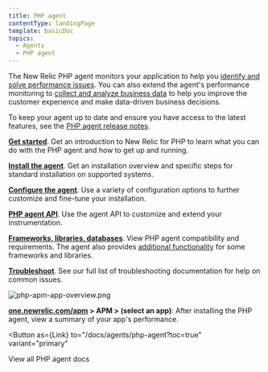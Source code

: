 ```yaml
---
title: PHP agent
contentType: landingPage
template: basicDoc
topics:
  - Agents
  - PHP agent
---
```



The New Relic PHP agent monitors your application to help you [identify and solve performance issues](/docs/agents/php-agent/getting-started/introduction-new-relic-php#monitor-performance). You can also extend the agent's performance monitoring to [collect and analyze business data](/docs/agents/php-agent/getting-started/introduction-new-relic-php#business-data) to help you improve the customer experience and make data-driven business decisions.

To keep your agent up to date and ensure you have access to the latest features, see the [PHP agent release notes](/docs/release-notes/agent-release-notes/php-release-notes).

<Icon
  name="terminal"
  size="2em"
/>

**[Get started](/docs/agents/php-agent/getting-started)**. Get an introduction to New Relic for PHP to learn what you can do with the PHP agent and how to get up and running.

<Icon
  name="list"
  size="2em"
/>

**[Install the agent](/docs/agents/php-agent/installation)**. Get an installation overview and specific steps for standard installation on supported systems.

<Icon
  name="settings"
  size="2em"
/>

**[Configure the agent](/docs/agents/php-agent/configuration/php-agent-configuration)**. Use a variety of configuration options to further customize and fine-tune your installation.

<Icon
  name="tool"
  size="2em"
/>

**[PHP agent API](/docs/agents/php-agent/configuration/php-agent-api)**. Use the agent API to customize and extend your instrumentation.

<Icon
  name="database"
  size="2em"
/>

**[Frameworks, libraries, databases](/docs/agents/php-agent/getting-started/php-agent-compatibility-requirements)**. View PHP agent compatibility and requirements. The agent also provides [additional functionality](/docs/agents/php-agent/frameworks-libraries) for some frameworks and libraries.

<Icon
  name="life-buoy"
  size="2em"
/>

**[Troubleshoot](/docs/agents/php-agent/troubleshooting)**. See our full list of troubleshooting documentation for help on common issues.

![php-apm-app-overview.png](https://docs-staging.newrelic.com/sites/default/files/thumbnails/image/php-apm-app-overview_0.png "php-apm-app-overview.png")

**[one.newrelic.com/apm](https://one.newrelic.com/apm) > APM > (select an app)**: After installing the PHP agent, view a summary of your app's performance.

<Button
  as={Link}
  to="/docs/agents/php-agent?toc=true"
  variant="primary"
>
  View all PHP agent docs
</Button>
